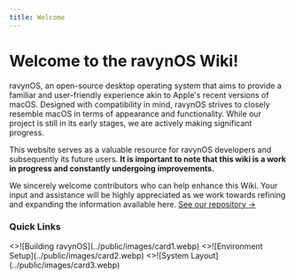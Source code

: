 ```yaml
---
title: Welcome
---
```



# Welcome to the ravynOS Wiki!

ravynOS, an open-source desktop operating system that aims to provide a familiar and user-friendly experience akin to Apple's recent versions of macOS. Designed with compatibility in mind, ravynOS strives to closely resemble macOS in terms of appearance and functionality. While our project is still in its early stages, we are actively making significant progress.

This website serves as a valuable resource for ravynOS developers and subsequently its future users. **It is important to note that this wiki is a work in progress and constantly undergoing improvements.**

We sincerely welcome contributors who can help enhance this Wiki. Your input and assistance will be highly appreciated as we work towards refining and expanding the information available here. [See our repository &#8594;](https://github.com/ravynsoft/wiki)

### Quick Links

<Cards num={3}>
  <Card image arrow title="Building ravynOS locally" href="/building-ravynos/building">
    <>![Building ravynOS](../public/images/card1.webp)</>
  </Card>
  <Card image arrow title="Environment Setup" href="/setting-up-environment/devenv">
    <>![Environment Setup](../public/images/card2.webp)</>
  </Card>
  <Card image arrow title="System Layout" href="/architecture/overview">
    <>![System Layout](../public/images/card3.webp)</>
  </Card>
</Cards>

